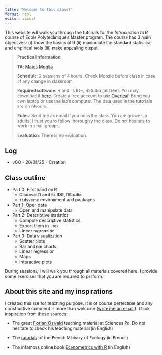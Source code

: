 ```yaml
---
title: "Welcome to this class!"
format: html
editor: visual
---
```


This website will walk you through the tutorials for the *Introduction to R* course of Ecole Polytechnique's Master program. The course has 3 main objectives: (i) know the basics of R (ii) manipulate the standard statistical and empirical tools (iii) make appealing output.

> **Practical information**
>
> **TA**: [Mateo Moglia](https://mateomoglia.github.io)
>
> **Schedule**: 2 sessions of 4 hours. Check Moodle before class in case of any change in classroom.
>
> **Required software**: R and its IDE, RStudio (all free). You may download it [here](https://posit.co/download/rstudio-desktop/). Create a free account to use [Overleaf](https://www.overleaf.com). Bring you own laptop or use the lab's computer. The data used in the tutorials are on Moodle.
>
> **Rules**: Send me an email if you miss the class. You are grown-up adults, I trust you to follow thoroughly the class. Do not hesitate to work in small groups.
>
> **Evaluation**: There is no evaluation.

::: {.callout-caution collapse="true"}
## Log

-   v0.0 - 20/08/25 - Creation
:::

## Class outline

-   Part 0: First hand on R
    -   Discover R and its IDE, RStudio
    -   `tidyverse` environment and packages
-   Part 1: Open data
    -   Open and manipulate data
-   Part 2: Descriptive statistics
    -   Compute descriptive statistics
    -   Export them in `.tex`
    -   Linear regression
-   Part 3: Data visualization
    -   Scatter plots
    -   Bar and pie charts
    -   Linear regression
    -   Maps
    -   Interactive plots

During sessions, I will walk you through all materials covered here. I provide some exercises that you are required to perform.

## About this site and my inspirations

I created this site for teaching purpose. It is of course perfectible and any constructive comment is more than welcome ([write me an email!](mailto:mateo.moglia@gmail.com)). I took inspiration from these sources:

-   The great [Florian Oswald](https://floswald.github.io) teaching material at Sciences Po. Do not hesitate to check his teaching material (in English)

-   The [tutorials](https://mtes-mct.github.io/parcours-r/) of the French Ministry of Ecology (in French)

-   The infamous online book [Econometrics with R](https://www.econometrics-with-r.org) (in English)